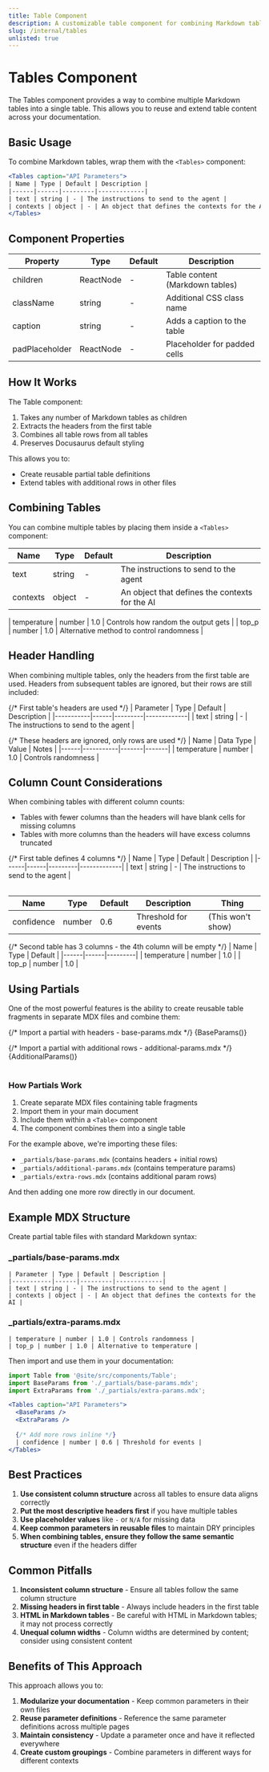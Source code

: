 ```yaml
---
title: Table Component
description: A customizable table component for combining Markdown tables
slug: /internal/tables
unlisted: true
---
```



# Tables Component

The Tables component provides a way to combine multiple Markdown tables into a single table. This allows you to reuse and extend table content across your documentation.

## Basic Usage

To combine Markdown tables, wrap them with the `<Tables>` component:

```jsx
<Tables caption="API Parameters">
| Name | Type | Default | Description |
|------|------|---------|-------------|
| text | string | - | The instructions to send to the agent |
| contexts | object | - | An object that defines the contexts for the AI |
</Tables>
```

## Component Properties

<Tables>

| Property | Type | Default | Description |
|----------|------|---------|-------------|
| children | ReactNode | - | Table content (Markdown tables) |
| className | string | - | Additional CSS class name |
| caption | string | - | Adds a caption to the table |
| padPlaceholder | ReactNode | - | Placeholder for padded cells |
</Tables>

## How It Works

The Table component:

1. Takes any number of Markdown tables as children
2. Extracts the headers from the first table
3. Combines all table rows from all tables
4. Preserves Docusaurus default styling

This allows you to:
- Create reusable partial table definitions
- Extend tables with additional rows in other files

## Combining Tables

You can combine multiple tables by placing them inside a `<Tables>` component:

<Tables caption="Combined Tables Example">

| Name | Type | Default | Description |
|------|------|---------|-------------|
| text | string | - | The instructions to send to the agent |
| contexts | object | - | An object that defines the contexts for the AI |

| temperature | number | 1.0 | Controls how random the output gets |
| top_p | number | 1.0 | Alternative method to control randomness |

</Tables>

## Header Handling

When combining multiple tables, only the headers from the first table are used. Headers from subsequent tables are ignored, but their rows are still included:

<Tables caption="Headers From First Table Only">

{/* First table's headers are used */}
| Parameter | Type | Default | Description |
|-----------|------|---------|-------------|
| text | string | - | The instructions to send to the agent |

{/* These headers are ignored, only rows are used */}
| Name | Data Type | Value | Notes |
|------|-----------|-------|-------|
| temperature | number | 1.0 | Controls randomness |

</Tables>

## Column Count Considerations

When combining tables with different column counts:
- Tables with fewer columns than the headers will have blank cells for missing columns
- Tables with more columns than the headers will have excess columns truncated

<Table caption="Handling Different Column Counts">

{/* First table defines 4 columns */}
| Name | Type | Default | Description |
|------|------|---------|-------------|
| text | string | - | The instructions to send to the agent |

| Name | Type | Default | Description | Thing |
|------|------|---------|-------------|-------|
| confidence | number | 0.6 | Threshold for events | (This won't show) |

{/* Second table has 3 columns - the 4th column will be empty */}
| Name | Type | Default |
|------|------|---------|
| temperature | number | 1.0 |
| top_p | number | 1.0 |



</Table>

## Using Partials

One of the most powerful features is the ability to create reusable table fragments in separate MDX files and combine them:

<Table caption="Combined from Partial Files" debug>

{/* Import a partial with headers - base-params.mdx */}
{BaseParams()}

{/* Import a partial with additional rows - additional-params.mdx */}
{AdditionalParams()}




</Table>

### How Partials Work

1. Create separate MDX files containing table fragments
2. Import them in your main document
3. Include them within a `<Table>` component
4. The component combines them into a single table

For the example above, we're importing these files:

- `_partials/base-params.mdx` (contains headers + initial rows)
- `_partials/additional-params.mdx` (contains temperature params)  
- `_partials/extra-rows.mdx` (contains additional param rows)

And then adding one more row directly in our document.

## Example MDX Structure

Create partial table files with standard Markdown syntax:

### _partials/base-params.mdx
```mdx
| Parameter | Type | Default | Description |
|-----------|------|---------|-------------|
| text | string | - | The instructions to send to the agent |
| contexts | object | - | An object that defines the contexts for the AI |
```

### _partials/extra-params.mdx
```mdx
| temperature | number | 1.0 | Controls randomness |
| top_p | number | 1.0 | Alternative to temperature |
```

Then import and use them in your documentation:

```jsx
import Table from '@site/src/components/Table';
import BaseParams from './_partials/base-params.mdx';
import ExtraParams from './_partials/extra-params.mdx';

<Tables caption="API Parameters">
  <BaseParams />
  <ExtraParams />
  
  {/* Add more rows inline */}
  | confidence | number | 0.6 | Threshold for events |
</Tables>
```

## Best Practices

1. **Use consistent column structure** across all tables to ensure data aligns correctly
2. **Put the most descriptive headers first** if you have multiple tables
3. **Use placeholder values** like `-` or `N/A` for missing data
4. **Keep common parameters in reusable files** to maintain DRY principles
5. **When combining tables, ensure they follow the same semantic structure** even if the headers differ

## Common Pitfalls

1. **Inconsistent column structure** - Ensure all tables follow the same column structure
2. **Missing headers in first table** - Always include headers in the first table
3. **HTML in Markdown tables** - Be careful with HTML in Markdown tables; it may not process correctly
4. **Unequal column widths** - Column widths are determined by content; consider using consistent content

## Benefits of This Approach

This approach allows you to:

1. **Modularize your documentation** - Keep common parameters in their own files
2. **Reuse parameter definitions** - Reference the same parameter definitions across multiple pages
3. **Maintain consistency** - Update a parameter once and have it reflected everywhere
4. **Create custom groupings** - Combine parameters in different ways for different contexts
